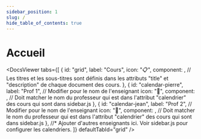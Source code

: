 ```yaml
---
sidebar_position: 1
slug: /
hide_table_of_contents: true
---
```


# Accueil

<DocsViewer
    tabs={[
    {
        id: "grid",
        label: "Cours",
        icon: "📋",
        component: <MainDocsGrid />,
        // Les titres et les sous-titres sont définis dans les attributs "title" et "description" de chaque document des cours.
    }, 
    {
        id: "calendar-pierre",
        label: "Prof 1", // Modifier pour le nom de l'enseignant
        icon: "📅",
        component: <MainDocsCalendar professorName="Prof 1" />, // Doit matcher le nom du professeur qui est dans l'attribut "calendrier" des cours qui sont dans sidebar.js
    },
    {
        id: "calendar-jean",
        label: "Prof 2",  // Modifier pour le nom de l'enseignant
        icon: "📅",
        component: <MainDocsCalendar professorName="Prof 2" />, // Doit matcher le nom du professeur qui est dans l'attribut "calendrier" des cours qui sont dans sidebar.js
    },
    //* Ajouter d'autres enseignants ici. Voir sidebar.js pour configurer les calendriers.
    ]}
    defaultTabId="grid"
/>
